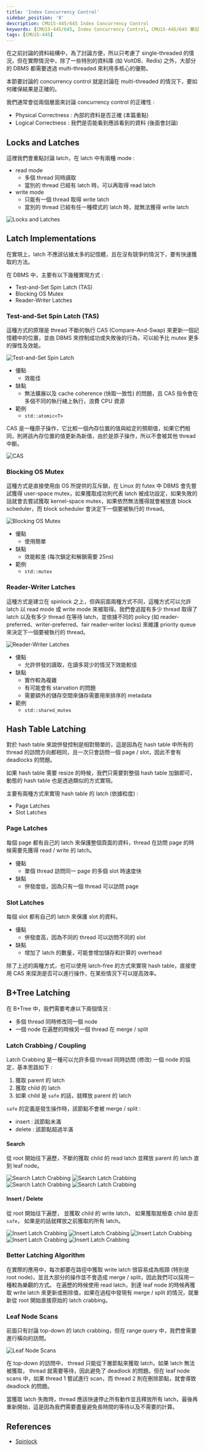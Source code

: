 ```yaml
---
title: 'Index Concurrency Control'
sidebar_position: '9'
description: CMU15-445/645 Index Concurrency Control
keywords: [CMU15-445/645, Index Concurrency Control, CMU15-445/645 筆記]
tags: [CMU15-445]
---
```


<head>
  <title>CMU 15-445 Index Concurrency Control</title>
</head>

在之前討論的資料結構中，為了討論方便，所以只考慮了 single-threaded 的情況，但在實際情況中，除了一些特別的資料庫 (如 VoltDB、Redis) 之外，大部分的 DBMS 都需要透過 multi-threaded 來利用多核心的優勢。

本節要討論的 concurrency control 就是討論在 multi-threaded 的情況下，要如何確保結果是正確的。

我們通常會從兩個層面來討論 concurrency control 的正確性 :

- Physical Correctness : 內部的資料是否正確 (本篇重點)
- Logical Correctness : 我們是否能看到應該看到的資料 (後面會討論)

## Locks and Latches

這裡我們會重點討論 latch，在 latch 中有兩種 mode :

- read mode
  - 多個 thread 同時讀取
  - 當別的 thread 已經有 latch 時，可以再取得 read latch
- write mode
  - 只能有一個 thread 取得 write latch
  - 當別的 thread 已經有任一種模式的 latch 時，就無法獲得 write latch

![Locks and Latches](/img/cmu15-445/c09/image-10.png)

## Latch Implementations

在實現上，latch 不應該佔據太多的記憶體，且在沒有競爭的情況下，要有快速獲取的方法。

在 DBMS 中，主要有以下幾種實現方式 :

- Test-and-Set Spin Latch (TAS)
- Blocking OS Mutex
- Reader-Writer Latches

### Test-and-Set Spin Latch (TAS)

這種方式的原理是 thread 不斷的執行 CAS (Compare-And-Swap) 來更新一個記憶體中的位置，並由 DBMS 來控制成功或失敗後的行為，可以給予比 mutex 更多的彈性及效能。

![Test-and-Set Spin Latch](/img/cmu15-445/c09/image-11.png)

- 優點
  - 效能佳
- 缺點
  - 無法擴展以及 cache coherence (快取一致性) 的問題，且 CAS 指令會在多個不同的執行緒上執行，浪費 CPU 資源
- 範例
  - `std::atomic<T>`

CAS 是一種原子操作，它比較一個內存位置的值與給定的預期值，如果它們相同，則將該內存位置的值更新為新值，由於是原子操作，所以不會被其他 thread 中斷。

![CAS](/img/cmu15-445/c09/image-14.png)

### Blocking OS Mutex

這種方式是直接使用由 OS 所提供的互斥鎖，在 Linux 的 futex 中 DBMS 會先嘗試獲得 user-space mutex，如果獲取成功則代表 latch 被成功設定，如果失敗的話就會去嘗試獲取 kernel-space mutex，如果依然無法獲得就會被放進 block scheduler，而 block scheduler 會決定下一個要被執行的 thread。

![Blocking OS Mutex](/img/cmu15-445/c09/image-12.png)

- 優點
  - 使用簡單
- 缺點
  - 效能較差 (每次鎖定和解鎖需要 25ns)
- 範例
  - `std::mutex`

### Reader-Writer Latches

這種方式是建立在 spinlock 之上，但與前面兩種方式不同，這種方式可以允許 latch 以 read mode 或 write mode 來被取得。我們會追蹤有多少 thread 取得了 latch 以及有多少 thread 在等待 latch，並依據不同的 policy (如 reader-preferred、writer-preferred、fair reader-writer locks) 來維護 priority queue 來決定下一個要被執行的 thread。

![Reader-Writer Latches](/img/cmu15-445/c09/image-13.png)

- 優點
  - 允許併發的讀取，在讀多寫少的情況下效能較佳
- 缺點
  - 實作較為複雜
  - 有可能會有 starvation 的問題
  - 需要額外的儲存空間來儲存需要用來排序的 metadata
- 範例
  - `std::shared_mutex`

## Hash Table Latching

對於 hash table 來說併發控制是相對簡單的，這是因為在 hash table 中所有的 thread 的訪問方向都相同，且一次只會訪問一個 page / slot，因此不會有 deadlocks 的問題。

如果 hash table 需要 resize 的時候，我們只需要對整個 hash table 加鎖即可，動態的 hash table 也是透過類似的方式實現。

主要有兩種方式來實現 hash table 的 latch (依據粒度) :

- Page Latches
- Slot Latches

### Page Latches

每個 page 都有自己的 latch 來保護整個頁面的資料，thread 在訪問 page 的時候需要先獲得 read / write 的 latch。

- 優點
  - 單個 thread 訪問同一 page 的多個 slot 時速度快
- 缺點
  - 併發度低，因為只有一個 thread 可以訪問 page

### Slot Latches

每個 slot 都有自己的 latch 來保護 slot 的資料。

- 優點
  - 併發度高，因為不同的 thread 可以訪問不同的 slot
- 缺點
  - 增加了 latch 的數量，可能會增加儲存和計算的 overhead

除了上述的兩種方式，也可以使用 latch-free 的方式來實現 hash table，直接使用 CAS 來探測是否可以進行操作，在某些情況下可以提高效率。

## B+Tree Latching

在 B+Tree 中，我們需要考慮以下兩個情況 :

- 多個 thread 同時修改同一個 node
- 一個 node 在遍歷的時候另一個 thread 在 merge / split

### Latch Crabbing / Coupling

Latch Crabbing 是一種可以允許多個 thread 同時訪問 (修改) 一個 node 的協定，基本思路如下 :

1. 獲取 parent 的 latch
2. 獲取 child 的 latch
3. 如果 child 是 `safe` 的話，就釋放 parent 的 latch

`safe` 的定義是發生操作時，該節點不會被 merge / split :

- insert : 該節點未滿
- delete : 該節點超過半滿

#### Search

從 root 開始往下遍歷，不斷的獲取 child 的 read latch 並釋放 parent 的 latch 直到 leaf node。

![Search Latch Crabbing](/img/cmu15-445/c09/image.png)
![Search Latch Crabbing](/img/cmu15-445/c09/image-1.png)
![Search Latch Crabbing](/img/cmu15-445/c09/image-2.png)
![Search Latch Crabbing](/img/cmu15-445/c09/image-3.png)

#### Insert / Delete

從 root 開始往下遍歷，
並獲取 child 的 write latch，
如果獲取就檢查 child 是否 `safe`，
如果是的話就釋放之前獲取的所有 latch。

![Insert Latch Crabbing](/img/cmu15-445/c09/image-4.png)
![Insert Latch Crabbing](/img/cmu15-445/c09/image-5.png)
![Insert Latch Crabbing](/img/cmu15-445/c09/image-6.png)
![Insert Latch Crabbing](/img/cmu15-445/c09/image-7.png)
![Insert Latch Crabbing](/img/cmu15-445/c09/image-8.png)

### Better Latching Algorithm

在實際的應用中，每次都要在路徑中獲取 write latch 很容易成為瓶頸 (特別是 root node)，並且大部分的操作並不會造成 merge / split，因此我們可以採用一種較為樂觀的方式。
在遍歷的時候使用 read latch，到達 leaf node 的時候再獲取 write latch 來更新或刪除值，如果在過程中發現有 merge / split 的情況，就重新從 root 開始直接原始的 latch crabbing。

### Leaf Node Scans

前面只有討論 top-down 的 latch crabbing，但在 range query 中，我們會需要進行橫向的訪問。

![Leaf Node Scans](/img/cmu15-445/c09/image-9.png)

在 top-down 的訪問中， thread 只能從下層節點來獲取 latch，如果 latch 無法被獲取， thread 就需要等待，因此避免了 deadlock 的問題。但在 leaf node scans 中，如果 thread 1 嘗試進行 scan，而 thread 2 則在刪除節點，就會導致 deadlock 的問題。

當獲取 latch 失敗時，thread 應該快速停止所有動作並且釋放所有 latch，最後再重新開始，這是因為我們需要盡量避免長時間的等待以及不需要的計算。

## References

- [Spinlock](https://ithelp.ithome.com.tw/articles/10281491)

